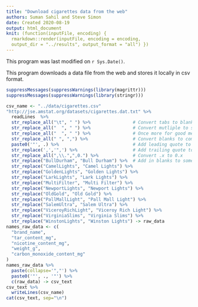 ```yaml
---
title: "Download cigarettes data from the web"
authors: Suman Sahil and Steve Simon
date: Created 2020-08-19
output: html_document
knit: (function(inputFile, encoding) {
  rmarkdown::render(inputFile, encoding = encoding,
  output_dir = "../results", output_format = "all") })  
---
```


This program was last modified on `r Sys.Date()`.

This program downloads a data file from the web and stores it locally in csv format.

```r
suppressMessages(suppressWarnings(library(magrittr)))
suppressMessages(suppressWarnings(library(stringr)))
```

```r
csv_name <- "../data/cigarettes.csv"
"http://jse.amstat.org/datasets/cigarettes.dat.txt" %>%
  readLines  %>%
  str_replace_all("\t", " ") %>%                # Convert tabs to blanks
  str_replace_all("  ", " ") %>%                # Convert mutliple to single blanks
  str_replace_all("  ", " ") %>%                # Once more for good measure
  str_replace_all(" ", ",") %>%                 # Convert blanks to commas
  paste0('"', .) %>%                            # Add leading quote to name
  str_replace(',','",') %>%                     # Add trailing quote to name
  str_replace_all(",\\.",",0.") %>%             # Convert .x to 0.x
  str_replace("BullDurham", "Bull Durham") %>%  # Add in blanks to some names
  str_replace("CamelLights", "Camel Lights") %>%
  str_replace("GoldenLights", "Golden Lights") %>%
  str_replace("LarkLights", "Lark Lights") %>%
  str_replace("MultiFilter", "Multi Filter") %>%
  str_replace("NewportLights", "Newport Lights") %>%
  str_replace("OldGold", "Old Gold") %>%
  str_replace("PallMallLight", "Pall Mall Light") %>%
  str_replace("SalemUltra", "Salem Ultra") %>%
  str_replace("ViceroyRichLight", "Viceroy Rich Light") %>%
  str_replace("VirginiaSlims", "Virginia Slims") %>%
  str_replace("WinstonLights", "Winston Lights") -> raw_data
names_raw_data <- c(
  "brand_name",
  "tar_content_mg", 
  "nicotine_content_mg",
  "weight_g",
  "carbon_monoxide_content_mg"
)
names_raw_data %>%
  paste(collapse='","') %>%
  paste0('"', ., '"') %>%
  c(raw_data) -> csv_text
csv_text %>%
  writeLines(csv_name)
cat(csv_text, sep="\n")
```
